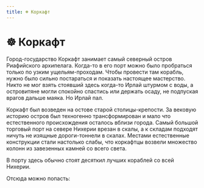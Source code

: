 ```yaml
---
title: ☸ Коркафт
---
```

# ☸ Коркафт


Город-государство Коркафт занимает самый северный остров Риафийского архипелага. Когда-то в его порт можно было пробраться только по узким ущельям-проходам. Чтобы провести там корабль, нужно было сильно постараться и показать настоящее мастерство. Никто не мог взять стоявший здесь когда-то Ирлай штурмом с воды, а островитяне могли спокойно спастись или держать осаду, не подпуская врагов дальше маяка. Но Ирлай пал.

Коркафт был возведен на остове старой столицы-крепости. За вековую историю остров был техногенно трансформирован и мало что естественного происхождения осталось вблизи города. Самый большой торговый порт на севере Нихерии врезан в скалы, а к складам подходят ничуть не изящные дороги-тоннели в скалах. Местами естественные конструкции стали настолько слабы, что коркафтцы возвели множество колонн из завезенных камней со всего света.

В порту здесь обычно стоят десяткил лучших кораблей со всей Нихерии.

Отсюда можно попасть:<br/><br/>